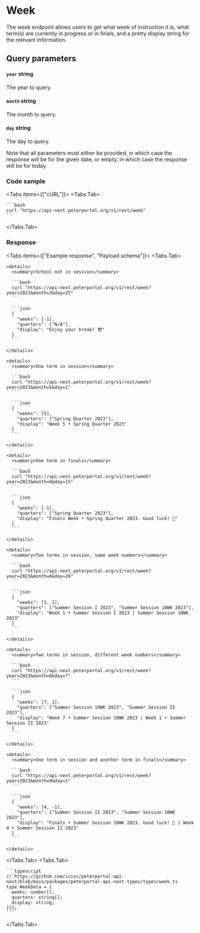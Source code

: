 
# Week

The week endpoint allows users to get what week of instruction it is, what term(s) are currently in progress or in finals, and a pretty display string for the relevant information.

## Query parameters

#### `year` string

The year to query.

#### `month` string

The month to query.

#### `day` string

The day to query.

Note that all parameters must either be provided, in which case the response will be for the given date, or empty, in which case the response will be for today.

### Code sample

<Tabs items={["cURL"]}>
  <Tabs.Tab>

    ```bash
    curl "https://api-next.peterportal.org/v1/rest/week"
    ```

  </Tabs.Tab>
</Tabs>

### Response

<Tabs items={["Example response", "Payload schema"]}>
  <Tabs.Tab>

    <details>
      <summary>School not in session</summary>

      ```bash
      curl "https://api-next.peterportal.org/v1/rest/week?year=2023&month=3&day=25"
      ```

      ```json
      {
        "weeks": [-1],
        "quarters": ["N/A"],
        "display": "Enjoy your break! 😎"
      }
      ```

    </details>

    <details>
      <summary>One term in session</summary>

      ```bash
      curl "https://api-next.peterportal.org/v1/rest/week?year=2023&month=5&day=1"
      ```

      ```json
      {
        "weeks": [5],
        "quarters": ["Spring Quarter 2023"],
        "display": "Week 5 • Spring Quarter 2023"
      }
      ```

    </details>

    <details>
      <summary>One term in finals</summary>

      ```bash
      curl "https://api-next.peterportal.org/v1/rest/week?year=2023&month=6&day=15"
      ```

      ```json
      {
        "weeks": [-1],
        "quarters": ["Spring Quarter 2023"],
        "display": "Finals Week • Spring Quarter 2023. Good luck! 🤞"
      }
      ```

    </details>

    <details>
      <summary>Two terms in session, same week numbers</summary>

      ```bash
      curl "https://api-next.peterportal.org/v1/rest/week?year=2023&month=6&day=26"
      ```

      ```json
      {
        "weeks": [1, 1],
        "quarters": ["Summer Session I 2023", "Summer Session 10WK 2023"],
        "display": "Week 1 • Summer Session I 2023 | Summer Session 10WK 2023"
      }
      ```

    </details>

    <details>
      <summary>Two terms in session, different week numbers</summary>

      ```bash
      curl "https://api-next.peterportal.org/v1/rest/week?year=2023&month=8&day=7"
      ```

      ```json
      {
        "weeks": [7, 1],
        "quarters": ["Summer Session 10WK 2023", "Summer Session II 2023"],
        "display": "Week 7 • Summer Session 10WK 2023 | Week 1 • Summer Session II 2023"
      }
      ```

    </details>

    <details>
      <summary>One term in session and another term in finals</summary>

      ```bash
      curl "https://api-next.peterportal.org/v1/rest/week?year=2023&month=9&day=1"
      ```

      ```json
      {
        "weeks": [4, -1],
        "quarters": ["Summer Session II 2023", "Summer Session 10WK 2023"],
        "display": "Finals • Summer Session 10WK 2023. Good luck! 🤞 | Week 4 • Summer Session II 2023"
      }
      ```

    </details>

  </Tabs.Tab>
  <Tabs.Tab>

    ```typescript
    // https://github.com/icssc/peterportal-api-next/blob/main/packages/peterportal-api-next-types/types/week.ts
    type WeekData = {
      weeks: number[];
      quarters: string[];
      display: string;
    }[];
    ```

  </Tabs.Tab>
</Tabs>
